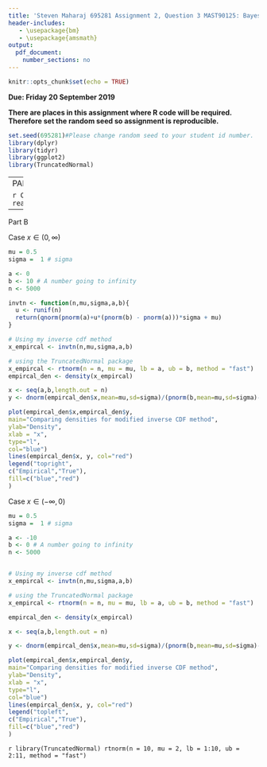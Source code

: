 ```yaml
---
title: 'Steven Maharaj 695281 Assignment 2, Question 3 MAST90125: Bayesian Statistical Learning'
header-includes:
   - \usepackage{bm}
   - \usepackage{amsmath}
output: 
  pdf_document:
    number_sections: no
---
```


```r
knitr::opts_chunk$set(echo = TRUE)
```

**Due: Friday 20 September 2019**  
\vspace{5 mm}

**There are places in this assignment where R code will be required. Therefore set the random seed so assignment is reproducible.**

```r
set.seed(695281)#Please change random seed to your student id number.
library(dplyr)
library(tidyr)
library(ggplot2)
library(TruncatedNormal)
```

---
PART A


```r
Contraceptionsubset <- read.csv("Contraceptionsubset.csv")
```

---

Part B

Case $x \in (0,\infty)$
```r
mu = 0.5
sigma =  1 # sigma

a <- 0
b <- 10 # A number going to infinity
n <- 5000

invtn <- function(n,mu,sigma,a,b){
  u <- runif(n)
  return(qnorm(pnorm(a)+u*(pnorm(b) - pnorm(a)))*sigma + mu)
}

# Using my inverse cdf method
x_empircal <- invtn(n,mu,sigma,a,b)

# using the TruncatedNormal package 
x_empircal <- rtnorm(n = n, mu = mu, lb = a, ub = b, method = "fast")
empircal_den <- density(x_empircal)

x <- seq(a,b,length.out = n)
y <- dnorm(empircal_den$x,mean=mu,sd=sigma)/(pnorm(b,mean=mu,sd=sigma)-pnorm(a,mean=mu,sd=sigma))

plot(empircal_den$x,empircal_den$y,
main="Comparing densities for modified inverse CDF method",
ylab="Density",
xlab = "x",
type="l",
col="blue")
lines(empircal_den$x, y, col="red")
legend("topright",
c("Empirical","True"),
fill=c("blue","red")
)

```



Case $x \in (-\infty,0)$
```r
mu = 0.5
sigma =  1 # sigma

a <- -10
b <- 0 # A number going to infinity
n <- 5000


# Using my inverse cdf method
x_empircal <- invtn(n,mu,sigma,a,b)

# using the TruncatedNormal package 
x_empircal <- rtnorm(n = n, mu = mu, lb = a, ub = b, method = "fast")

empircal_den <- density(x_empircal)

x <- seq(a,b,length.out = n)

y <- dnorm(empircal_den$x,mean=mu,sd=sigma)/(pnorm(b,mean=mu,sd=sigma)-pnorm(a,mean=mu,sd=sigma))

plot(empircal_den$x,empircal_den$y,
main="Comparing densities for modified inverse CDF method",
ylab="Density",
xlab = "x",
type="l",
col="blue")
lines(empircal_den$x, y, col="red")
legend("topleft",
c("Empirical","True"),
fill=c("blue","red")
)

```


```r
library(TruncatedNormal)
rtnorm(n = 10, mu = 2, lb = 1:10, ub = 2:11, method = "fast")```


